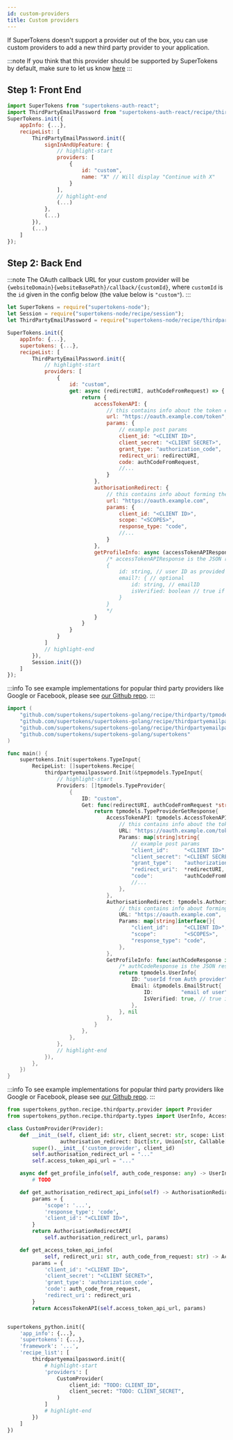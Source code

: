 ```yaml
---
id: custom-providers
title: Custom providers
---
```



If SuperTokens doesn't support a provider out of the box, you can use custom providers to add a new third party provider to your application. 

:::note
If you think that this provider should be supported by SuperTokens by default, make sure to let us know <a href="https://github.com/supertokens/supertokens-node/issues/88">here</a>
:::


## Step 1: Front End

<FrontendSDKTabs>
<TabItem value="reactjs">

```jsx
import SuperTokens from "supertokens-auth-react";
import ThirdPartyEmailPassword from "supertokens-auth-react/recipe/thirdpartyemailpassword";
SuperTokens.init({
    appInfo: {...},
    recipeList: [
        ThirdPartyEmailPassword.init({
            signInAndUpFeature: {
                // highlight-start
                providers: [
                    {
                        id: "custom",
                        name: "X" // Will display "Continue with X"
                    }
                ],
                // highlight-end
                (...)
            },
            (...)
        }),
        (...)
    ]
});
```
</TabItem>
</FrontendSDKTabs>

## Step 2: Back End

:::note 
The OAuth callback URL for your custom provider will be `{websiteDomain}{websiteBasePath}/callback/{customId}`, where `customId` is the `id` given in the config below (the value below is `"custom"`).
:::
<BackendSDKTabs>
<TabItem value="nodejs">

```jsx
let SuperTokens = require("supertokens-node");
let Session = require("supertokens-node/recipe/session");
let ThirdPartyEmailPassword = require("supertokens-node/recipe/thirdpartyemailpassword");

SuperTokens.init({
    appInfo: {...},
    supertokens: {...},
    recipeList: [
        ThirdPartyEmailPassword.init({
            // highlight-start
            providers: [
                {
                    id: "custom",
                    get: async (redirectURI, authCodeFromRequest) => {
                        return {
                            accessTokenAPI: {
                                // this contains info about the token endpoint which exchanges the auth code with the access token and profile info.
                                url: "https://oauth.example.com/token",
                                params: {
                                    // example post params
                                    client_id: "<CLIENT ID>",
                                    client_secret: "<CLIENT SECRET>",
                                    grant_type: "authorization_code",
                                    redirect_uri: redirectURI,
                                    code: authCodeFromRequest,
                                    //...
                                }
                            },
                            authorisationRedirect: {
                                // this contains info about forming the authorisation redirect URL without the state params and without the redirect_uri param
                                url: "https://oauth.example.com",
                                params: {
                                    client_id: "<CLIENT ID>",
                                    scope: "<SCOPES>",
                                    response_type: "code",
                                    //...
                                }
                            },
                            getProfileInfo: async (accessTokenAPIResponse) => {
                                /* accessTokenAPIResponse is the JSON response from the accessTokenAPI POST call. Using this, you need to return an object of the following type:
                                {
                                    id: string, // user ID as provided by the third party provider
                                    email?: { // optional 
                                        id: string, // emailID
                                        isVerified: boolean // true if the email is verified already
                                    }
                                }
                                */
                            }
                        }
                    }
                }
            ]
            // highlight-end
        }),
        Session.init({})
    ]
});
```

:::info
To see example implementations for popular third party providers like Google or Facebook, please see [our Github repo](https://github.com/supertokens/supertokens-node/tree/master/lib/ts/recipe/thirdparty/providers).
:::

</TabItem>
<TabItem value="go">

```go
import (
	"github.com/supertokens/supertokens-golang/recipe/thirdparty/tpmodels"
	"github.com/supertokens/supertokens-golang/recipe/thirdpartyemailpassword"
	"github.com/supertokens/supertokens-golang/recipe/thirdpartyemailpassword/tpepmodels"
	"github.com/supertokens/supertokens-golang/supertokens"
)

func main() {
	supertokens.Init(supertokens.TypeInput{
		RecipeList: []supertokens.Recipe{
			thirdpartyemailpassword.Init(&tpepmodels.TypeInput{
				// highlight-start
				Providers: []tpmodels.TypeProvider{
					{
						ID: "custom",
						Get: func(redirectURI, authCodeFromRequest *string) tpmodels.TypeProviderGetResponse {
							return tpmodels.TypeProviderGetResponse{
								AccessTokenAPI: tpmodels.AccessTokenAPI{
									// this contains info about the token endpoint which exchanges the auth code with the access token and profile info.
									URL: "https://oauth.example.com/token",
									Params: map[string]string{
										// example post params
										"client_id":     "<CLIENT ID>",
										"client_secret": "<CLIENT SECRET>",
										"grant_type":    "authorization_code",
										"redirect_uri":  *redirectURI,
										"code":          *authCodeFromRequest,
										//...
									},
								},
								AuthorisationRedirect: tpmodels.AuthorisationRedirect{
									// this contains info about forming the authorisation redirect URL without the state params and without the redirect_uri param
									URL: "https://oauth.example.com",
									Params: map[string]interface{}{
										"client_id":     "<CLIENT ID>",
										"scope":         "<SCOPES>",
										"response_type": "code",
									},
								},
								GetProfileInfo: func(authCodeResponse interface{}) (tpmodels.UserInfo, error) {
									/* authCodeResponse is the JSON response from the AccessTokenAPI POST call. Using this, you need to return an object of the following type:*/
									return tpmodels.UserInfo{
										ID: "userId from Auth provider",
										Email: &tpmodels.EmailStruct{
											ID:         "email of user",
											IsVerified: true, // true if email is verified already
										},
									}, nil
								},
							}
						},
					},
				},
				// highlight-end
			}),
		},
	})
}
```

:::info
To see example implementations for popular third party providers like Google or Facebook, please see [our Github repo](https://github.com/supertokens/supertokens-golang/tree/master/recipe/thirdparty/providers).
:::

</TabItem>
<TabItem value="python">

```python
from supertokens_python.recipe.thirdparty.provider import Provider
from supertokens_python.recipe.thirdparty.types import UserInfo, AccessTokenAPI, AuthorisationRedirectAPI, UserInfoEmail

class CustomProvider(Provider):
    def __init__(self, client_id: str, client_secret: str, scope: List[str] = None,
                 authorisation_redirect: Dict[str, Union[str, Callable[[BaseRequest], str]]] = None):
        super().__init__('custom_provider', client_id)
        self.authorisation_redirect_url = "..."
        self.access_token_api_url = "..."

    async def get_profile_info(self, auth_code_response: any) -> UserInfo:
        # TODO

    def get_authorisation_redirect_api_info(self) -> AuthorisationRedirectAPI:
        params = {
            'scope': '...',
            'response_type': 'code',
            'client_id': "<CLIENT ID>",
        }
        return AuthorisationRedirectAPI(
            self.authorisation_redirect_url, params)

    def get_access_token_api_info(
            self, redirect_uri: str, auth_code_from_request: str) -> AccessTokenAPI:
        params = {
            'client_id': "<CLIENT ID>",
            'client_secret': "<CLIENT SECRET>",
            'grant_type': 'authorization_code',
            'code': auth_code_from_request,
            'redirect_uri': redirect_uri
        }
        return AccessTokenAPI(self.access_token_api_url, params)


supertokens_python.init({
    'app_info': {...},
    'supertokens': {...},
	'framework': '...',
    'recipe_list': [
        thirdpartyemailpassword.init({
            # highlight-start
            'providers': [
                CustomProvider(
                    client_id: "TODO: CLIENT_ID",
                    client_secret: "TODO: CLIENT_SECRET",
                )
            ]
            # highlight-end
        })
    ]
})
```

</TabItem>
</BackendSDKTabs>